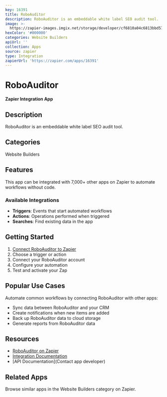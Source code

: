 ```yaml
---
key: 16391
title: RoboAuditor
description: RoboAuditor is an embeddable white label SEO audit tool.
image: >-
  https://zapier-images.imgix.net/storage/developer/cf6810a04c6813bbd5724a0d07a8504e_3.png?auto=format%2Ccompress&ixlib=python-3.0.0&q=50
hexColor: '#000000'
categories: Website Builders
apiUrl: ''
collection: Apps
source: zapier
type: Integration
zapierUrl: 'https://zapier.com/apps/16391'
---
```

# RoboAuditor

**Zapier Integration App**

## Description

RoboAuditor is an embeddable white label SEO audit tool.

## Categories

Website Builders

## Features

This app can be integrated with 7,000+ other apps on Zapier to automate workflows without code.

### Available Integrations

- **Triggers**: Events that start automated workflows
- **Actions**: Operations performed when triggered
- **Searches**: Find existing data in the app

## Getting Started

1. [Connect RoboAuditor to Zapier](https://zapier.com/apps/16391)
2. Choose a trigger or action
3. Connect your RoboAuditor account
4. Configure your automation
5. Test and activate your Zap

## Popular Use Cases

Automate common workflows by connecting RoboAuditor with other apps:

- Sync data between RoboAuditor and your CRM
- Create notifications when new items are added
- Back up RoboAuditor data to cloud storage
- Generate reports from RoboAuditor data

## Resources

- [RoboAuditor on Zapier](https://zapier.com/apps/16391)
- [Integration Documentation](https://zapier.com/apps/16391/integrations)
- [API Documentation](Contact app developer)

## Related Apps

Browse similar apps in the Website Builders category on Zapier.
